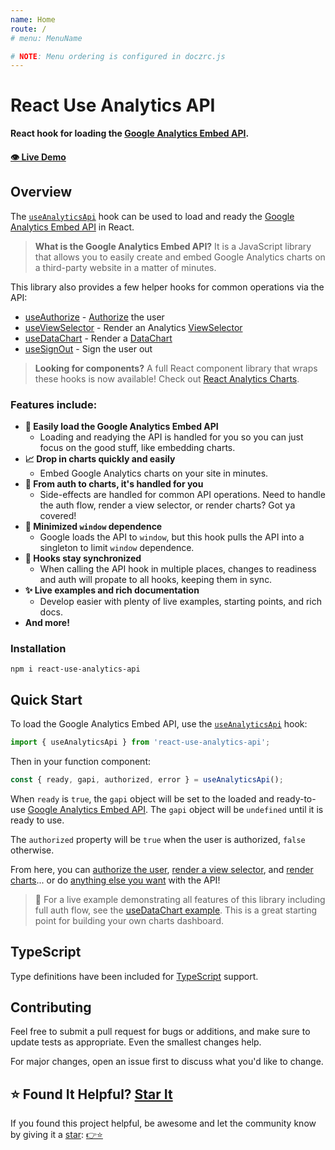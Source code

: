 ```yaml
---
name: Home
route: /
# menu: MenuName

# NOTE: Menu ordering is configured in doczrc.js
---
```




<div style={{
	display: 'flex',
	alignItems: 'baseline',
}}>
  <div>
    <h1>React Use Analytics API</h1>
  </div>
  <div>
    <a href="https://github.com/devboldly/react-use-analytics-api" target="_blank" rel="noopener noreferrer">
      <SvgIcon src={githubSvg} size={28} style={{ margin: '0 0 0 20px' }} />
    </a>
  </div>
</div>

**React hook for loading the [Google Analytics Embed API](https://ga-dev-tools.appspot.com/embed-api/).**

#### [👁️ Live Demo](/useDataChart#example)

## Overview

The [`useAnalyticsApi`](/useAnalyticsApi) hook can be used to load and ready the [Google Analytics Embed API](https://ga-dev-tools.appspot.com/embed-api/) in React.

> **What is the Google Analytics Embed API?** It is a JavaScript library that allows you to easily create and embed Google Analytics charts on a third-party website in a matter of minutes.

This library also provides a few helper hooks for common operations via the API:

- [useAuthorize](/useAuthorize) - [Authorize](https://developers.google.com/analytics/devguides/reporting/embed/v1/component-reference#auth) the user
- [useViewSelector](/useViewSelector) - Render an Analytics [ViewSelector](https://developers.google.com/analytics/devguides/reporting/embed/v1/component-reference#viewselector)
- [useDataChart](/useDataChart) - Render a [DataChart](https://developers.google.com/analytics/devguides/reporting/embed/v1/component-reference#datachart)
- [useSignOut](/useSignOut) - Sign the user out

> **Looking for components?** A full React component library that wraps these hooks is now available! Check out [React Analytics Charts](https://devboldly.github.io/react-analytics-charts/).

### Features include:

- **🚀 Easily load the Google Analytics Embed API**
  - Loading and readying the API is handled for you so you can just focus on the good stuff, like embedding charts.
- **📈 Drop in charts quickly and easily**
  - Embed Google Analytics charts on your site in minutes.
- **💁 From auth to charts, it's handled for you**
  - Side-effects are handled for common API operations. Need to handle the auth flow, render a view selector, or render charts? Got ya covered!
- **🧼 Minimized `window` dependence**
  - Google loads the API to `window`, but this hook pulls the API into a singleton to limit `window` dependence.
- **🤝 Hooks stay synchronized**
  - When calling the API hook in multiple places, changes to readiness and auth will propate to all hooks, keeping them in sync.
- **✨ Live examples and rich documentation**
  - Develop easier with plenty of live examples, starting points, and rich docs.
- **And more!**

### Installation

```
npm i react-use-analytics-api
```

## Quick Start

To load the Google Analytics Embed API, use the [`useAnalyticsApi`](/useAnalyticsApi) hook:

```jsx
import { useAnalyticsApi } from 'react-use-analytics-api';
```

Then in your function component: 

```jsx
const { ready, gapi, authorized, error } = useAnalyticsApi();
```

When `ready` is `true`, the `gapi` object will be set to the loaded and ready-to-use [Google Analytics Embed API](/useAnalyticsApi). The `gapi` object will be `undefined` until it is ready to use.

The `authorized` property will be `true` when the user is authorized, `false` otherwise. 

From here, you can [authorize the user](/useAuthorize), [render a view selector](/useViewSelector), and [render charts](/useDataChart)... or do [anything else you want](/useAnalyticsApi#using-the-api-itself) with the API!

> 🏁 For a live example demonstrating all features of this library including full auth flow, see the [useDataChart example](/useDataChart#example). This is a great starting point for building your own charts dashboard.

## TypeScript

Type definitions have been included for [TypeScript](https://www.typescriptlang.org/) support.

## Contributing

Feel free to submit a pull request for bugs or additions, and make sure to update tests as appropriate. Even the smallest changes help.

For major changes, open an issue first to discuss what you'd like to change.

## ⭐ Found It Helpful? [Star It](https://github.com/devboldly/react-use-analytics-api/stargazers)

If you found this project helpful, be awesome and let the community know by giving it a [star](https://github.com/devboldly/react-use-analytics-api/stargazers): [👉⭐](https://github.com/devboldly/react-use-analytics-api/stargazers)